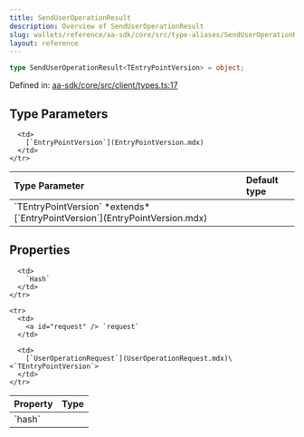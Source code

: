```yaml
---
title: SendUserOperationResult
description: Overview of SendUserOperationResult
slug: wallets/reference/aa-sdk/core/src/type-aliases/SendUserOperationResult
layout: reference
---
```


```ts
type SendUserOperationResult<TEntryPointVersion> = object;
```

Defined in: [aa-sdk/core/src/client/types.ts:17](https://github.com/alchemyplatform/aa-sdk/blob/5b9429f0f16dcd4ff822527b8de589e19e88faa7/aa-sdk/core/src/client/types.ts#L17)

## Type Parameters

<table>
  <thead>
    <tr>
      <th align="left">Type Parameter</th>
      <th align="left">Default type</th>
    </tr>
  </thead>

  <tbody>
    <tr>
      <td>
        `TEntryPointVersion` *extends* [`EntryPointVersion`](EntryPointVersion.mdx)
      </td>

      <td>
        [`EntryPointVersion`](EntryPointVersion.mdx)
      </td>
    </tr>

  </tbody>
</table>

## Properties

<table>
  <thead>
    <tr>
      <th align="left">Property</th>
      <th align="left">Type</th>
    </tr>
  </thead>

  <tbody>
    <tr>
      <td>
        <a id="hash" /> `hash`
      </td>

      <td>
        `Hash`
      </td>
    </tr>

    <tr>
      <td>
        <a id="request" /> `request`
      </td>

      <td>
        [`UserOperationRequest`](UserOperationRequest.mdx)\<`TEntryPointVersion`>
      </td>
    </tr>

  </tbody>
</table>
